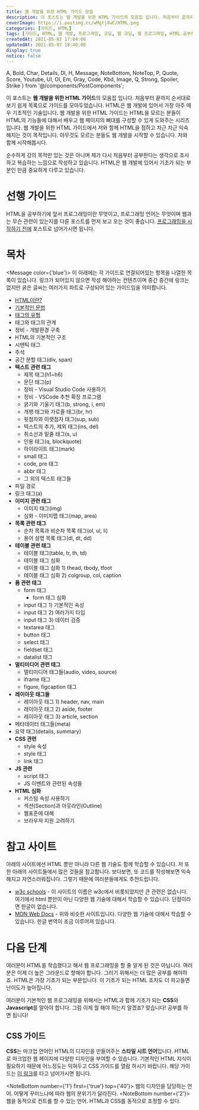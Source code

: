 ```yaml
---
title: 웹 개발을 위한 HTML 가이드 모음
description: 이 포스트는 웹 개발을 위한 HTML 가이드의 모음집 입니다. 처음부터 끝까지 순서대로 보기 쉽게 목록으로 가이드를 모아두었습니다. HTML은 웹 개발에 있어서 가장 아주 매우 기초적인 기술입니다. 웹 개발을 위한 HTML 가이드는 HTML을 모르는 분들이 HTML의 기능들에 대해서 배우고 웹 페이지의 뼈대를 구성할 수 있게 도와주는 시리즈 입니다. 웹 개발을 위한 HTML 가이드에서 저와 함께 HTML을 접하고 차근 차근 익숙해지는 것이 목적입니다. 아무것도 모르는 분들도 웹 개발을 시작할 수 있습니다. 저와 함께 시작해봅시다.
coverImage: https://i.postimg.cc/wMgtjXwC/HTML.png
categories: [가이드, HTML]
tags: [가이드, HTML, 웹 개발, 프로그래밍, 코딩, 웹 코딩, 웹 프로그래밍, HTML 공부하기, HTML 초보]
createdAt: 2021-05-02 17:04:00
updatedAt: 2021-05-07 18:40:00
display: true
notice: false
---
```


  A, Bold, Char, Details, Dl, H, Message, NoteBottom, NoteTop, P,
  Quote, Score, Youtube, Ul, Ol, Em, Gray, Code, Kbd, Image,
  Q, Strong, Spoiler, Strike
} from '@/components/PostComponents';

이 포스트는 **웹 개발을 위한 HTML 가이드**의 모음집 입니다. 처음부터 끝까지 순서대로 보기 쉽게 목록으로 가이드를 모아두었습니다. HTML은 웹 개발에 있어서 가장 아주 매우 기초적인 기술입니다. 웹 개발을 위한 HTML 가이드는 HTML을 모르는 분들이 HTML의 기능들에 대해서 배우고 웹 페이지의 뼈대를 구성할 수 있게 도와주는 시리즈 입니다. 웹 개발을 위한 HTML 가이드에서 저와 함께 HTML을 접하고 차근 차근 익숙해지는 것이 목적입니다. 아무것도 모르는 분들도 웹 개발을 시작할 수 있습니다. 저와 함께 시작해봅시다.

순수하게 강의 목적만 있는 것은 아니며 제가 다시 처음부터 공부한다는 생각으로 조사하고 복습하는 느낌으로 작성하고 있습니다. HTML은 웹 개발에 있어서 기초가 되는 부분인 만큼 중요하게 다루고 있습니다.

# 선행 가이드
<P>HTML을 공부하기에 앞서 프로그래밍이란 무엇이고, 프로그래밍 언어는 무엇이며 웹과는 무슨 관련이 있는지를 다룬 포스트를 먼저 보고 오는 것이 좋습니다. <A href={'/blog/post/2021-05-02-02-what-programing'} type='blog'>프로그래밍을 시작하기 전에</A> 포스트로 넘어가시면 됩니다.</P>

# 목차
<Message color={'blue'}>
  이 아래에는 각 가이드로 연결되어있는 항목을 나열한 목록이 있습니다. 링크가 되어있지 않으면 작성 해야하는 컨텐츠이며 중간 중간에 링크는 없지만 굵은 글씨는 여러가지 파트로 구성되어 있는 가이드임을 의미합니다.
</Message>

* [HTML이란?](/blog/post/2021-05-06-01-html-intro)
* [기본적인 문법](/blog/post/2021-05-07-01-html-syntax)
* [태그의 유형](/blog/post/2021-05-08-01-html-block-inline-tag)
* 태그와 태그의 관계
* 정비 - 개발환경 구축
* HTML의 기본적인 구조
* 시맨틱 태그
* 주석
* 공간 분할 태그(div, span)
* **텍스트 관련 태그**
  * 제목 태그(h1~h6)
  * 문단 태그(p)
  * 정비 - Visual Studio Code 사용하기
  * 정비 - VSCode 추천 확장 프로그램
  * 굵기와 기울기 태그(b, strong, i, em)
  * 개행 태그와 가로줄 태그(br, hr)
  * 윗첨자와 아랫첨자 태그(sup, sub)
  * 텍스트의 추가, 제외 태그(ins, del)
  * 취소선과 밑줄 태그(s, u)
  * 인용 태그(q, blockquote)
  * 하이라이트 태그(mark)
  * small 태그
  * code, pre 태그
  * abbr 태그
  * 그 외의 텍스트 태그들
* 파일 경로
* 링크 태그(a)
* **이미지 관련 태그**
  * 이미지 태그(img)
  * 심화 - 이미지맵 태그(map, area)
* **목록 관련 태그**
  * 순차 목록과 비순차 목록 태그(ol, ul, li)
  * 용어 설명 목록 태그(dl, dt, dd)
* **테이블 관련 태그**
  * 테이블 태그(table, tr, th, td)
  * 테이블 태그 심화
  * 테이블 태그 심화 1) thead, tbody, tfoot
  * 테이블 태그 심화 2) colgroup, col, caption
* **폼 관련 태그**
  * form 태그
    * form 태그 심화
  * input 태그 1) 기본적인 속성
  * input 태그 2) 여러가지 타입
  * input 태그 3) 데이터 검증
  * textarea 태그
  * button 태그
  * select 태그
  * fieldset 태그
  * datalist 태그
* **멀티미디어 관련 태그**
  * 멀티미디어 태그들(audio, video, source)
  * iframe 태그
  * figure, figcaption 태그
* **레이아웃 태그들**
  * 레이아웃 태그 1) header, nav, main
  * 레이아웃 태그 2) aside, footer
  * 레이아웃 태그 3) article, section
* 메타데이터 태그들(meta)
* 요약 태그(details, summary)
* **CSS 관련**
  * style 속성
  * style 태그
  * link 태그
* **JS 관련**
  * script 태그
  * JS 이벤트와 관련된 속성들
* **HTML 심화**
  * 커스텀 속성 사용하기
  * 섹션(Section)과 아웃라인(Outline)
  * 웹표준에 대해
  * 브라우저 지원 고려하기

# 참고 사이트
아래의 사이트에선 HTML 뿐만 아니라 다른 웹 기술도 함께 학습할 수 있습니다. 저 또한 아래의 사이트들에서 많은 것들을 참고합니다. 보다보면, 또 코드를 작성해보면 익숙해지고 자연스러워집니다. 그렇기 때문에 여러분들에게도 추천드립니다.

<Ul>
  <li>
    <A type='normal' href='https://www.w3schools.com/html/default.asp'>w3c schools</A> - 이 사이트의 이름은 w3c에서 비롯되었지만 큰 관련은 없습니다. 여기에서 html 뿐만이 아닌 다양한 웹 기술에 대해서 학습할 수 있습니다. 단점이라면 한글이 없습니다.
  </li>
  <li>
    <A type='normal' href='https://developer.mozilla.org/ko/docs/Web/HTML'>MDN Web Docs</A> - 위와 비슷한 사이트입니다. 다양한 웹 기술에 대해서 학습할 수 있습니다. 한글 번역이 조금 이루어져 있습니다.
  </li>
</Ul>

# 다음 단계
여러분이 HTML을 학습했다고 해서 웹 프로그래밍을 할 줄 알게 된 것은 아닙니다. 여러분은 이제 더 높은 그라운드로 향해야 합니다. 그러기 위해서는 더 많은 공부를 해야하죠. HTML은 가장 기초가 되는 부분입니다. 이 기초가 되는 HTML 조차도 더 파고들면 난이도가 높아집니다.

<P>여러분이 기본적인 웹 프로그래밍을 위해서는 HTML과 함께 기초가 되는 <Strong>CSS</Strong><NoteTop number={'1'} />와 <Strong>Javascript</Strong><NoteTop number={'2'} />를 알아야 합니다. 그럼 이제 뭘 해야 하는지 알겠죠? 맞습니다! 공부를 하면 됩니다!</P>

## CSS 가이드
<P><Strong>CSS</Strong>는 마크업 언어인 HTML의 디자인을 만들어주는 <Strong>스타일 시트 언어</Strong>입니다. HTML로 마크업한 웹 페이지에 다양한 디자인을 부여할 수 있습니다. 기본적인 HTML 지식이 필요하기 때문에 어느정도는 익혀두고 CSS 가이드를 열람 하시기 바랍니다. 해당 가이드는 <A type='blog' href={'/blog/post/2021-05-02-03-complete-css-guide'}>이 링크</A>를 타고 넘어가시면 됩니다.</P>

<NoteBottom number={'1'} first={'true'} top={'40'}>
  웹의 디자인을 담당하는 언어. 어떻게 꾸미느냐에 따라 웹의 분위기가 달라진다.
</NoteBottom>
<NoteBottom number={'2'}>
  웹을 동적으로 컨트롤 할 수 있는 언어. HTML과 CSS를 동적으로 조정할 수 있다.
</NoteBottom>
